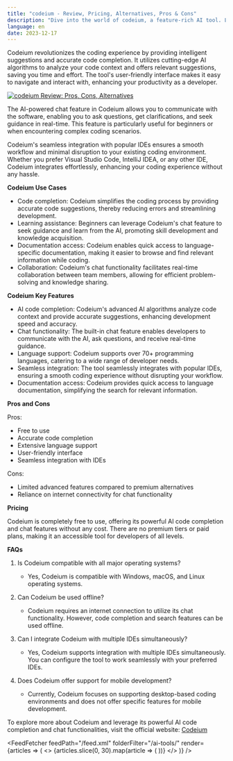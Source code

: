 ```yaml
---
title: "codeium - Review, Pricing, Alternatives, Pros & Cons"
description: "Dive into the world of codeium, a feature-rich AI tool. Learn about its features, pricing, and how it's making an impact. Don't miss out!"
language: en
date: 2023-12-17
---
```

        
Codeium revolutionizes the coding experience by providing intelligent suggestions and accurate code completion. It utilizes cutting-edge AI algorithms to analyze your code context and offers relevant suggestions, saving you time and effort. The tool's user-friendly interface makes it easy to navigate and interact with, enhancing your productivity as a developer.


<BlogHeader />


[![codeium Review: Pros, Cons, Alternatives](/ai-tools/codeium.png)](https://codeium.com/)



The AI-powered chat feature in Codeium allows you to communicate with the software, enabling you to ask questions, get clarifications, and seek guidance in real-time. This feature is particularly useful for beginners or when encountering complex coding scenarios.

Codeium's seamless integration with popular IDEs ensures a smooth workflow and minimal disruption to your existing coding environment. Whether you prefer Visual Studio Code, IntelliJ IDEA, or any other IDE, Codeium integrates effortlessly, enhancing your coding experience without any hassle.

**Codeium Use Cases**

- Code completion: Codeium simplifies the coding process by providing accurate code suggestions, thereby reducing errors and streamlining development.
- Learning assistance: Beginners can leverage Codeium's chat feature to seek guidance and learn from the AI, promoting skill development and knowledge acquisition.
- Documentation access: Codeium enables quick access to language-specific documentation, making it easier to browse and find relevant information while coding.
- Collaboration: Codeium's chat functionality facilitates real-time collaboration between team members, allowing for efficient problem-solving and knowledge sharing.

**Codeium Key Features**

- AI code completion: Codeium's advanced AI algorithms analyze code context and provide accurate suggestions, enhancing development speed and accuracy.
- Chat functionality: The built-in chat feature enables developers to communicate with the AI, ask questions, and receive real-time guidance.
- Language support: Codeium supports over 70+ programming languages, catering to a wide range of developer needs.
- Seamless integration: The tool seamlessly integrates with popular IDEs, ensuring a smooth coding experience without disrupting your workflow.
- Documentation access: Codeium provides quick access to language documentation, simplifying the search for relevant information.

**Pros and Cons**

Pros:
- Free to use
- Accurate code completion
- Extensive language support
- User-friendly interface
- Seamless integration with IDEs

Cons:
- Limited advanced features compared to premium alternatives
- Reliance on internet connectivity for chat functionality

**Pricing**

Codeium is completely free to use, offering its powerful AI code completion and chat features without any cost. There are no premium tiers or paid plans, making it an accessible tool for developers of all levels.

**FAQs**

1. Is Codeium compatible with all major operating systems?
   - Yes, Codeium is compatible with Windows, macOS, and Linux operating systems.

2. Can Codeium be used offline?
   - Codeium requires an internet connection to utilize its chat functionality. However, code completion and search features can be used offline.

3. Can I integrate Codeium with multiple IDEs simultaneously?
   - Yes, Codeium supports integration with multiple IDEs simultaneously. You can configure the tool to work seamlessly with your preferred IDEs.

4. Does Codeium offer support for mobile development?
   - Currently, Codeium focuses on supporting desktop-based coding environments and does not offer specific features for mobile development.

To explore more about Codeium and leverage its powerful AI code completion and chat functionalities, visit the official website: [Codeium](https://codeium.com/)


<AdComponent />


<FeedFetcher feedPath="/feed.xml" folderFilter="/ai-tools/" render={articles => (
    <>
        <Cards>
            {articles.slice(0, 30).map(article => (
                <Card key={article.link} title={article.title} href={article.link} />
            ))}
        </Cards>
    </>
)} />


